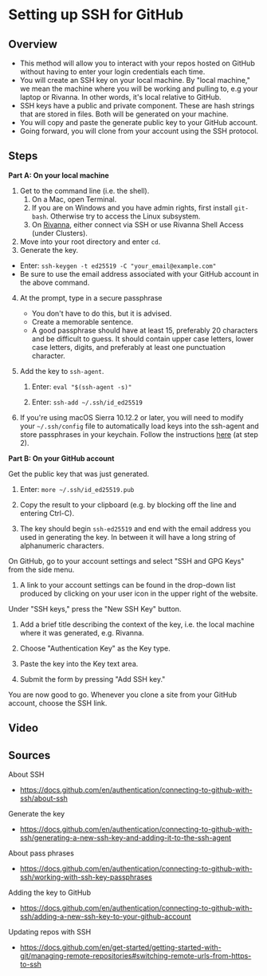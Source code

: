 # Setting up SSH for GitHub

## Overview

- This method will allow you to interact with your repos hosted on GitHub without having to enter your login credentials each time.
- You will create an SSH key on your local machine. By \"local machine,\" we mean the machine where you will be working and pulling to, e.g your laptop or Rivanna. In other words, it\'s local relative to GitHub.
- SSH keys have a public and private component. These are hash strings that are stored in files. Both will be generated on your machine.
- You will copy and paste the generate public key to your GitHub account.
- Going forward, you will clone from your account using the SSH protocol.

## Steps

**Part A: On your local machine**

1. Get to the command line (i.e. the shell).
    1. On a Mac, open Terminal.
    2. If you are on Windows and you have admin rights, first install `git-bash`. Otherwise try to access the Linux subsystem.
    3. On [Rivanna](https://rivanna-portal.hpc.virginia.edu/pun/sys/shell/ssh/rivanna.hpc.virginia.edu), either connect via SSH or use Rivanna Shell Access (under Clusters).
2. Move into your root directory and enter `cd`.
3. Generate the key.
  - Enter: `ssh-keygen -t ed25519 -C "your_email@example.com"`
  - Be sure to use the email address associated with your GitHub account in the above command.
4. At the prompt, type in a secure passphrase
    - You don\'t have to do this, but it is advised.
    - Create a memorable sentence.
    - A good passphrase should have at least 15, preferably 20
        characters and be difficult to guess. It should contain upper
        case letters, lower case letters, digits, and preferably at
        least one punctuation character.
5. Add the key to `ssh-agent`.    

    1.  

        Enter: `eval "$(ssh-agent -s)"`

        

    2.  

        Enter: `ssh-add ~/.ssh/id_ed25519`

        

6.  

    If you\'re using macOS Sierra 10.12.2 or later, you will need to
    modify your `~/.ssh/config` file to automatically load keys into the
    ssh-agent and store passphrases in your keychain. Follow the
    instructions
    [here](https://docs.github.com/en/authentication/connecting-to-github-with-ssh/generating-a-new-ssh-key-and-adding-it-to-the-ssh-agent?platform=mac#adding-your-ssh-key-to-the-ssh-agent)
    (at step 2).

    



**Part B: On your GitHub account**





Get the public key that was just generated.



1.  

    Enter: `more ~/.ssh/id_ed25519.pub`

    

2.  

    Copy the result to your clipboard (e.g. by blocking off the line and
    entering Ctrl-C).

    

3.  

    The key should begin `ssh-ed25519` and end with the email address
    you used in generating the key. In between it will have a long
    string of alphanumeric characters.

    



On GitHub, go to your account settings and select \"SSH and GPG Keys\"
from the side menu.



1.  

    A link to your account settings can be found in the drop-down list
    produced by clicking on your user icon in the upper right of the
    website.

    



Under \"SSH keys,\" press the \"New SSH Key\" button.



1.  

    Add a brief title describing the context of the key, i.e. the local
    machine where it was generated, e.g. Rivanna.

    

2.  

    Choose \"Authentication Key\" as the Key type.

    

3.  

    Paste the key into the Key text area.

    

4.  

    Submit the form by pressing \"Add SSH key.\"

    



You are now good to go. Whenever you clone a site from your GitHub
account, choose the SSH link.



## **Video**

## **Sources**



About SSH



-   

    <https://docs.github.com/en/authentication/connecting-to-github-with-ssh/about-ssh>

    



Generate the key



-   

    <https://docs.github.com/en/authentication/connecting-to-github-with-ssh/generating-a-new-ssh-key-and-adding-it-to-the-ssh-agent>

    



About pass phrases



-   

    <https://docs.github.com/en/authentication/connecting-to-github-with-ssh/working-with-ssh-key-passphrases>

    



Adding the key to GitHub



-   

    <https://docs.github.com/en/authentication/connecting-to-github-with-ssh/adding-a-new-ssh-key-to-your-github-account>

    



Updating repos with SSH



-   

    <https://docs.github.com/en/get-started/getting-started-with-git/managing-remote-repositories#switching-remote-urls-from-https-to-ssh>

    
